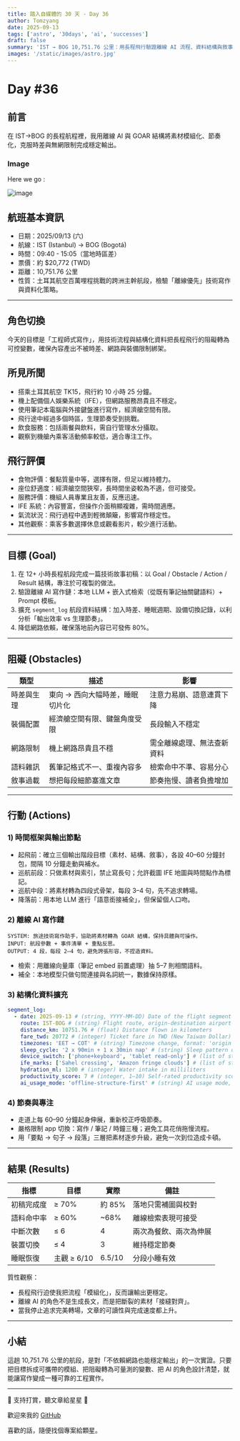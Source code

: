 ```yaml
---
title: 踏入自媒體的 30 天 - Day 36
author: Tomzyang
date: 2025-09-13
tags: ['astro', '30days', 'ai', 'successes']
draft: false
summary: 'IST → BOG 10,751.76 公里：用長程飛行驗證離線 AI 流程、資料結構與敘事模板，讓產出不被時差與網路綁架。'
images: '/static/images/astro.jpg'
---
```


# Day #36

## 前言

在 IST→BOG 的長程航程裡，我用離線 AI 與 GOAR 結構將素材模組化、節奏化，克服時差與無網限制完成穩定輸出。

### Image

Here we go :

![image](/static/images/hereWeGo.jpg)

## 航班基本資訊

- 日期：2025/09/13 (六)
- 航線：IST (Istanbul) → BOG (Bogotá)
- 時間：09:40 - 15:05（當地時區差）
- 票價：約 $20,772 (TWD)
- 距離：10,751.76 公里
- 性質：土耳其航空百萬哩程挑戰的跨洲主幹航段，檢驗「離線優先」技術寫作與資料化策略。

---

## 角色切換

今天的目標是「工程師式寫作」，用技術流程與結構化資料把長程飛行的阻礙轉為可控變數，確保內容產出不被時差、網路與裝備限制綁架。

## 所見所聞

- 搭乘土耳其航空 TK15，飛行約 10 小時 25 分鐘。
- 機上配備個人娛樂系統（IFE），但網路服務昂貴且不穩定。
- 使用筆記本電腦與外接鍵盤進行寫作，經濟艙空間有限。
- 飛行途中經過多個時區，生理節奏受到挑戰。
- 飲食服務：包括兩餐與飲料，需自行管理水分攝取。
- 觀察到機艙內乘客活動頻率較低，適合專注工作。

## 飛行評價

- 食物評價：餐點質量中等，選擇有限，但足以維持體力。
- 座位舒適度：經濟艙空間狹窄，長時間坐姿較為不適，但可接受。
- 服務評價：機組人員專業且友善，反應迅速。
- IFE 系統：內容豐富，但操作介面稍顯複雜，需時間適應。
- 氣流狀況：飛行過程中遇到輕微顛簸，影響寫作穩定性。
- 其他觀察：乘客多數選擇休息或觀看影片，較少進行活動。

---

## 目標 (Goal)

1. 在 12+ 小時長程航段完成一篇技術故事初稿：以 Goal / Obstacle / Action / Result 結構，專注於可複製的做法。
2. 驗證離線 AI 寫作鏈：本地 LLM + 嵌入式檢索（從既有筆記抽關鍵語料）+ Prompt 模板。
3. 擴充 `segment_log` 航段資料結構：加入時差、睡眠週期、設備切換記錄，以利分析「輸出效率 vs 生理節奏」。
4. 降低網路依賴，確保落地前內容已可發佈 80%。

---

## 阻礙 (Obstacles)

| 類型       | 描述                            | 影響                       |
| ---------- | ------------------------------- | -------------------------- |
| 時差與生理 | 東向 → 西向大幅時差，睡眠切片化 | 注意力易崩、語意連貫下降   |
| 裝備配置   | 經濟艙空間有限、鍵盤角度受限    | 長段輸入不穩定             |
| 網路限制   | 機上網路昂貴且不穩              | 需全離線處理、無法查新資料 |
| 語料雜訊   | 舊筆記格式不一、重複內容多      | 檢索命中不準、容易分心     |
| 敘事過載   | 想把每段細節塞進文章            | 節奏拖慢、讀者負擔增加     |

---

## 行動 (Actions)

### 1) 時間框架與輸出節點

- 起飛前：確立三個輸出階段目標（素材、結構、敘事），各設 40–60 分鐘封包，間隔 10 分鐘走動與補水。
- 巡航前段：只做素材與索引，禁止寫長句；允許截圖 IFE 地圖與時間點作為標記。
- 巡航中段：將素材轉為四段式骨架，每段 3–4 句，先不追求轉場。
- 降落前：用本地 LLM 進行「語意銜接補全」，但保留個人口吻。

### 2) 離線 AI 寫作鏈

```
SYSTEM: 旅途技術寫作助手，協助將素材轉為 GOAR 結構，保持具體與可操作。
INPUT: 航段參數 + 事件清單 + 重點反思。
OUTPUT: 4 段，每段 2–4 句，避免誇張形容，不捏造資料。
```

- 檢索：用離線向量庫（筆記 embed 前置處理）抽 5–7 則相關語料。
- 補全：本地模型只做句間連接與名詞統一，數據保持原樣。

### 3) 結構化資料擴充

```yaml
segment_log:
  - date: 2025-09-13 # (string, YYYY-MM-DD) Date of the flight segment
    route: IST-BOG # (string) Flight route, origin-destination airport codes
    distance_km: 10751.76 # (float) Distance flown in kilometers
    fare_twd: 20772 # (integer) Ticket fare in TWD (New Taiwan Dollar)
    timezones: 'EET → COT' # (string) Timezone change, format: 'origin → destination'
    sleep_cycle: '2 x 90min + 1 x 30min nap' # (string) Sleep pattern during flight
    device_switch: ['phone+keyboard', 'tablet read-only'] # (list of strings) Devices used and their modes
    ife_marks: ['Sahel crossing', 'Amazon fringe clouds'] # (list of strings) Notable in-flight entertainment or views
    hydration_ml: 1200 # (integer) Water intake in milliliters
    productivity_score: 7 # (integer, 1–10) Self-rated productivity score
    ai_usage_mode: 'offline-structure-first' # (string) AI usage mode, e.g., 'offline-structure-first'
```

### 4) 節奏與專注

- 走道上每 60–90 分鐘起身伸展，重新校正呼吸節奏。
- 嚴格限制 app 切換：寫作 / 筆記 / 時鐘三種；避免工具花俏拖慢流程。
- 用「要點 → 句子 → 段落」三層把素材逐步升級，避免一次到位造成卡頓。

---

## 結果 (Results)

| 指標       | 目標        | 實際   | 備註                   |
| ---------- | ----------- | ------ | ---------------------- |
| 初稿完成度 | ≥ 70%       | 約 85% | 落地只需補圖與校對     |
| 語料命中率 | ≥ 60%       | ~68%   | 離線檢索表現可接受     |
| 中斷次數   | ≤ 6         | 4      | 兩次為餐飲、兩次為伸展 |
| 裝置切換   | ≤ 4         | 3      | 維持穩定節奏           |
| 睡眠恢復   | 主觀 ≥ 6/10 | 6.5/10 | 分段小睡有效           |

質性觀察：

- 長程飛行迫使我把流程「模組化」，反而讓輸出更穩定。
- 離線 AI 的角色不是生成長文，而是把斷裂的素材「接縫對齊」。
- 當我停止追求完美轉場，文章的可讀性與完成速度都上升。

---

## 小結

這趟 10,751.76 公里的航段，是對「不依賴網路也能穩定輸出」的一次實證。只要把目標拆成可攜帶的模組、把阻礙轉為可量測的變數、把 AI 的角色設計清楚，就能讓寫作變成一種可靠的工程實作。

---

🔻 支持打賞，聽文章給星星 🔻

歡迎來我的 [GitHub](https://github.com/tomz12321)

喜歡的話，隨便找個專案給顆星。
